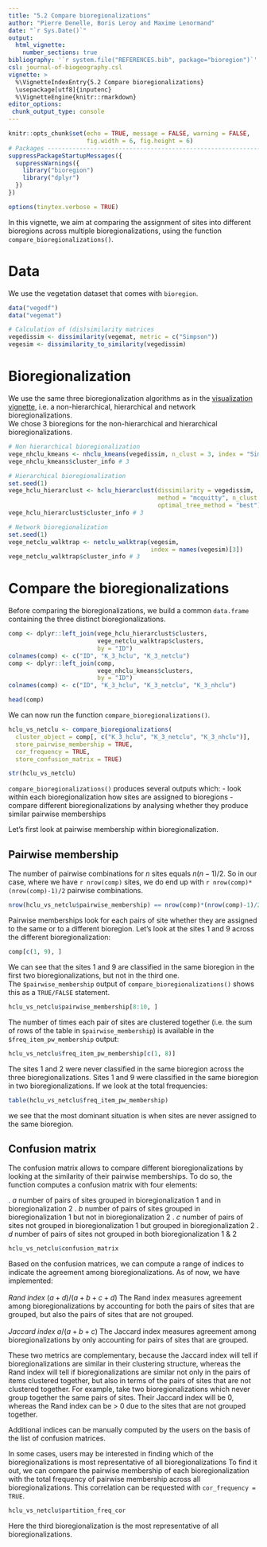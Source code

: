 ```yaml
---
title: "5.2 Compare bioregionalizations"
author: "Pierre Denelle, Boris Leroy and Maxime Lenormand"
date: "`r Sys.Date()`"
output: 
  html_vignette:
    number_sections: true
bibliography: '`r system.file("REFERENCES.bib", package="bioregion")`' 
csl: journal-of-biogeography.csl    
vignette: >
  %\VignetteIndexEntry{5.2 Compare bioregionalizations}
  \usepackage[utf8]{inputenc}
  %\VignetteEngine{knitr::rmarkdown}
editor_options: 
 chunk_output_type: console
---
```


```r
knitr::opts_chunk$set(echo = TRUE, message = FALSE, warning = FALSE,
                      fig.width = 6, fig.height = 6)
# Packages --------------------------------------------------------------------
suppressPackageStartupMessages({
  suppressWarnings({
    library("bioregion")
    library("dplyr")
  })
})

options(tinytex.verbose = TRUE)
```

In this vignette, we aim at comparing the assignment of sites into different
bioregions across multiple bioregionalizations, using the function
`compare_bioregionalizations()`.

# Data  
We use the vegetation dataset that comes with `bioregion`.

```r
data("vegedf")
data("vegemat")

# Calculation of (dis)similarity matrices
vegedissim <- dissimilarity(vegemat, metric = c("Simpson"))
vegesim <- dissimilarity_to_similarity(vegedissim)
```

# Bioregionalization
We use the same three bioregionalization algorithms as in the
[visualization vignette](https://biorgeo.github.io/bioregion/articles/a5_visualization.html),
i.e. a non-hierarchical, hierarchical and network bioregionalizations.  
We chose 3 bioregions for the non-hierarchical and hierarchical
bioregionalizations.
<br>

```r
# Non hierarchical bioregionalization
vege_nhclu_kmeans <- nhclu_kmeans(vegedissim, n_clust = 3, index = "Simpson")
vege_nhclu_kmeans$cluster_info # 3

# Hierarchical bioregionalization
set.seed(1)
vege_hclu_hierarclust <- hclu_hierarclust(dissimilarity = vegedissim,
                                          method = "mcquitty", n_clust = 3,
                                          optimal_tree_method = "best")
vege_hclu_hierarclust$cluster_info # 3

# Network bioregionalization
set.seed(1)
vege_netclu_walktrap <- netclu_walktrap(vegesim,
                                        index = names(vegesim)[3])
vege_netclu_walktrap$cluster_info # 3
```

# Compare the bioregionalizations 
Before comparing the bioregionalizations, we build a common `data.frame`
containing the three distinct bioregionalizations.
<br>

```r
comp <- dplyr::left_join(vege_hclu_hierarclust$clusters,
                         vege_netclu_walktrap$clusters,
                         by = "ID")
colnames(comp) <- c("ID", "K_3_hclu", "K_3_netclu")
comp <- dplyr::left_join(comp,
                         vege_nhclu_kmeans$clusters,
                         by = "ID")
colnames(comp) <- c("ID", "K_3_hclu", "K_3_netclu", "K_3_nhclu")

head(comp)
```

We can now run the function `compare_bioregionalizations()`.

```r
hclu_vs_netclu <- compare_bioregionalizations(
  cluster_object = comp[, c("K_3_hclu", "K_3_netclu", "K_3_nhclu")],
  store_pairwise_membership = TRUE,
  cor_frequency = TRUE,
  store_confusion_matrix = TRUE)

str(hclu_vs_netclu)
```

`compare_bioregionalizations()` produces several outputs which:
- look within each bioregionalization how sites are assigned to bioregions
- compare different bioregionalizations by analysing whether they produce
similar pairwise memberships

Let's first look at pairwise membership within bioregionalization.

## Pairwise membership
The number of pairwise combinations for $n$ sites equals $n(n-1)/2$.
So in our case, where we have `r nrow(comp)` sites, we do end up with
`r nrow(comp)*(nrow(comp)-1)/2` pairwise combinations.

```r
nrow(hclu_vs_netclu$pairwise_membership) == nrow(comp)*(nrow(comp)-1)/2
```

Pairwise memberships look for each pairs of site whether they are assigned to
the same or to a different bioregion. Let's look at the sites 1 and 9 across
the different bioregionalization:

```r
comp[c(1, 9), ]
```

We can see that the sites 1 and 9 are classified in the same bioregion in the
first two bioregionalizations, but not in the third one.  
The `$pairwise_membership` output of `compare_bioregionalizations()` shows this
as a `TRUE/FALSE` statement.

```r
hclu_vs_netclu$pairwise_membership[8:10, ]
```

The number of times each pair of sites are clustered together (i.e. the sum of
rows of the table in `$pairwise_membership`) is available in the
`$freq_item_pw_membership` output:

```r
hclu_vs_netclu$freq_item_pw_membership[c(1, 8)]
```

The sites 1 and 2 were never classified in the same bioregion across the three
bioregionalizations. Sites 1 and 9 were classified in the same bioregion in
two bioregionalizations. If we look at the total frequencies:

```r
table(hclu_vs_netclu$freq_item_pw_membership)
```

we see that the most dominant situation is when sites are never assigned to
the same bioregion.

## Confusion matrix
The confusion matrix allows to compare different bioregionalizations by looking
at the similarity of their pairwise memberships. To do so, the function
computes a confusion matrix with four elements:

. $a$ number of pairs of sites grouped in bioregionalization 1 and in
bioregionalization 2
. $b$ number of pairs of sites grouped in bioregionalization 1 but not in
bioregionalization 2
. $c$ number of pairs of sites not grouped in bioregionalization 1 but
grouped in bioregionalization 2
. $d$ number of pairs of sites not grouped in both bioregionalization 1 & 2

```r
hclu_vs_netclu$confusion_matrix
```

Based on the confusion matrices, we can compute a range of indices to indicate
the agreement among bioregionalizations. As of now, we have implemented:  
<br>
*Rand index* $(a+d)/(a+b+c+d)$ 
The Rand index measures agreement among bioregionalizations by accounting for
both the pairs of sites that are grouped, but also the pairs of sites that are
not grouped.  
<br>
*Jaccard index * $a/(a+b+c)$
The Jaccard index measures agreement among bioregionalizations by only
accounting for pairs of sites that are grouped.

These two metrics are complementary, because the Jaccard index will tell if
bioregionalizations are similar in their clustering structure, whereas the Rand
index will tell if bioregionalizations are similar not only in the pairs of
items clustered together, but also in terms of the pairs of sites that are not
clustered together. For example, take two bioregionalizations which never
group together the same pairs of sites. Their Jaccard index will be 0,
whereas the Rand index can be > 0 due to the sites that are not grouped
together.  

Additional indices can be manually computed by the users on the basis of the
list of confusion matrices.  

In some cases, users may be interested in finding which of the
bioregionalizations is most representative of all bioregionalizations To find
it out, we can compare the pairwise membership of each bioregionalization with
the total frequency of pairwise membership across all bioregionalizations.
This correlation can be requested with `cor_frequency = TRUE`.

```r
hclu_vs_netclu$partition_freq_cor
```

Here the third bioregionalization is the most representative of all
bioregionalizations.
